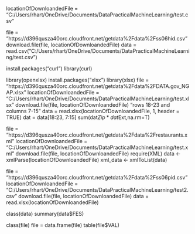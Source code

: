locationOfDownloandedFile = "C:/Users/rhart/OneDrive/Documents/DataPracticalMachineLearning/test.csv"


file = "https://d396qusza40orc.cloudfront.net/getdata%2Fdata%2Fss06hid.csv"
download.file(file, locationOfDownloandedFile)
data = read.csv("C:/Users/rhart/OneDrive/Documents/DataPracticalMachineLearning/test.csv")


install.packages("curl")
library(curl)



library(openxlsx)
install.packages("xlsx")
library(xlsx)
file = "https://d396qusza40orc.cloudfront.net/getdata%2Fdata%2FDATA.gov_NGAP.xlsx"
locationOfDownloandedFile = "C:/Users/rhart/OneDrive/Documents/DataPracticalMachineLearning/test.xlsx"
download.file(file, locationOfDownloandedFile)
"rows 18-23 and columns 7-15"
data = read.xlsx(locationOfDownloandedFile, 1, header = TRUE)
dat = data[18:23, 7:15]
sum(dat$Zip*dat$Ext,na.rm=T)




file = "https://d396qusza40orc.cloudfront.net/getdata%2Fdata%2Frestaurants.xml"
locationOfDownloandedFile = "C:/Users/rhart/OneDrive/Documents/DataPracticalMachineLearning/test.xml"
download.file(file, locationOfDownloandedFile)
require(XML)
data <- xmlParse(locationOfDownloandedFile)
xml_data <- xmlToList(data)



file = "https://d396qusza40orc.cloudfront.net/getdata%2Fdata%2Fss06pid.csv"
locationOfDownloandedFile = "C:/Users/rhart/OneDrive/Documents/DataPracticalMachineLearning/test2.csv"
download.file(file, locationOfDownloandedFile)
data = read.xlsx(locationOfDownloandedFile)



class(data)
summary(data$FES)

class(file)
file = data.frame(file)
table(file$VAL)




